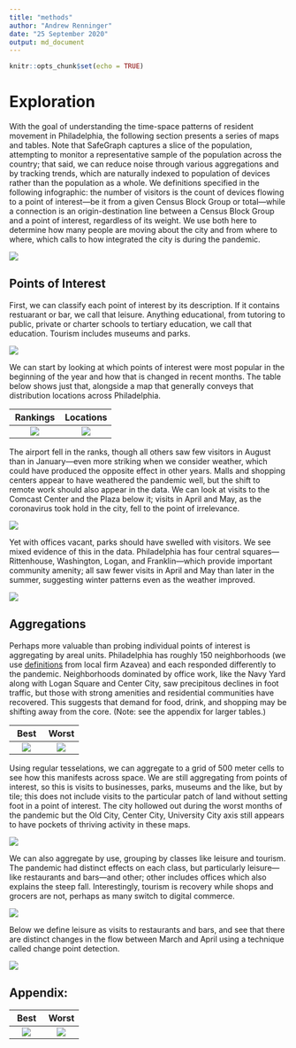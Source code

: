 ```yaml
---
title: "methods"
author: "Andrew Renninger"
date: "25 September 2020"
output: md_document
---
```


```r
knitr::opts_chunk$set(echo = TRUE)
```

# Exploration

With the goal of understanding the time-space patterns of resident movement in Philadelphia, the following section presents a series of maps and tables. Note that SafeGraph captures a slice of the population, attempting to monitor a representative sample of the population across the country; that said, we can reduce noise through various aggregations and by tracking trends, which are naturally indexed to population of devices rather than the population as a whole. We definitions specified in the following infographic: the number of visitors is the count of devices flowing to a point of interest—be it from a given Census Block Group or total—while a connection is an origin-destination line between a Census Block Group and a point of interest, regardless of its weight. We use both here to determine how many people are moving about the city and from where to where, which calls to how integrated the city is during the pandemic. 

![](https://raw.githubusercontent.com/asrenninger/philamonitor/master/viz/infographic.gif)


## Points of Interest

First, we can classify each point of interest by its description. If it contains restuarant or bar, we call that leisure. Anything educational, from tutoring to public, private or charter schools to tertiary education, we call that education. Tourism includes museums and parks. 

![](https://raw.githubusercontent.com/asrenninger/philamonitor/master/viz/split.png)

We can start by looking at which points of interest were most popular in the beginning of the year and how that is changed in recent months. The table below shows just that, alongside a map that generally conveys that distribution locations across Philadelphia.

 Rankings             |  Locations
:-------------------------:|:-------------------------:
![](https://raw.githubusercontent.com/asrenninger/philamonitor/master/viz/connections.png)|![](https://raw.githubusercontent.com/asrenninger/philamonitor/master/viz/context.png) 

The airport fell in the ranks, though all others saw few visitors in August than in January—even more striking when we consider weather, which could have produced the opposite effect in other years. Malls and shopping centers appear to have weathered the pandemic well, but the shift to remote work should also appear in the data. We can look at visits to the Comcast Center and the Plaza below it; visits in April and May, as the coronavirus took hold in the city, fell to the point of irrelevance. 

![](https://raw.githubusercontent.com/asrenninger/philamonitor/master/viz/comcast.png)

Yet with offices vacant, parks should have swelled with visitors. We see mixed evidence of this in the data. Philadelphia has four central squares—Rittenhouse, Washington, Logan, and Franklin—which provide important community amenity; all saw fewer visits in April and May than later in the summer, suggesting winter patterns even as the weather improved.    

![](https://raw.githubusercontent.com/asrenninger/philamonitor/master/viz/market.png)

## Aggregations

Perhaps more valuable than probing individual points of interest is aggregating by areal units. Philadelphia has roughly 150 neighborhoods (we use [definitions](https://github.com/azavea/geo-data/tree/master/Neighborhoods_Philadelphia) from local firm Azavea) and each responded differently to the pandemic. Neighborhoods dominated by office work, like the Navy Yard along with Logan Square and Center City, saw precipitous declines in foot traffic, but those with strong amenities and residential communities have recovered. This suggests that demand for food, drink, and shopping may be shifting away from the core. (Note: see the appendix for larger tables.)

Best             |  Worst
:-------------------------:|:-------------------------:
![](https://raw.githubusercontent.com/asrenninger/philamonitor/master/viz/top10.png)| ![](https://raw.githubusercontent.com/asrenninger/philamonitor/master/viz/bottom10.png)

Using regular tesselations, we can aggregate to a grid of 500 meter cells to see how this manifests across space. We are still aggregating from points of interest, so this is visits to businesses, parks, museums and the like, but by tile; this does not include visits to the particular patch of land without setting foot in a point of interest. The city hollowed out during the worst months of the pandemic but the Old City, Center City, University City axis still appears to have pockets of thriving activity in these maps.   

![](https://raw.githubusercontent.com/asrenninger/philamonitor/master/viz/grid.png)

We can also aggregate by use, grouping by classes like leisure and tourism. The pandemic had distinct effects on each class, but particularly leisure—like restaurants and bars—and other; other includes offices which also explains the steep fall. Interestingly, tourism is recovery while shops and grocers are not, perhaps as many switch to digital commerce.   

![](https://raw.githubusercontent.com/asrenninger/philamonitor/master/viz/seriesxtype.png)

Below we define leisure as visits to restaurants and bars, and see that there are distinct changes in the flow between March and April using a technique called change point detection. 

![](https://raw.githubusercontent.com/asrenninger/philamonitor/master/viz/changepoints.png)

## Appendix: 

 Best             |  Worst
:-------------------------:|:-------------------------:
![](https://raw.githubusercontent.com/asrenninger/philamonitor/master/viz/top20.png)|![](https://raw.githubusercontent.com/asrenninger/philamonitor/master/viz/bottom20.png)




